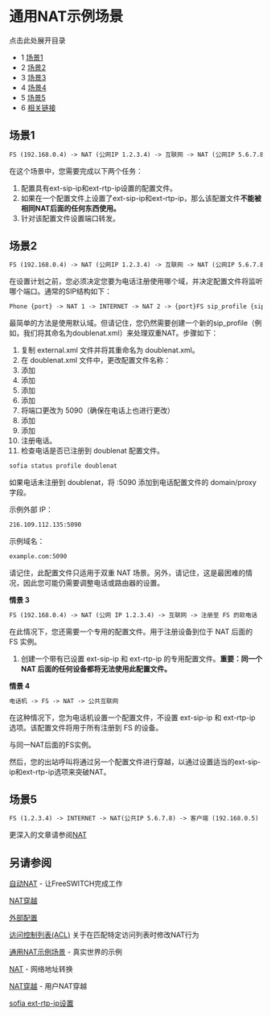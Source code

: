 # 通用NAT示例场景 

点击此处展开目录

* 1 [场景1](#-freeswitch--general-nat-example-scenarios-)
* 2 [场景2](#-freeswitch--general-nat-example-scenarios-)
* 3 [场景3](#-freeswitch--general-nat-example-scenarios-)
* 4 [场景4](#-freeswitch--general-nat-example-scenarios-)
* 5 [场景5](#-freeswitch--general-nat-example-scenarios-)
* 6 [相关链接](#-freeswitch--general-nat-example-scenarios-)

## 场景1

```xml
FS (192.168.0.4) -> NAT (公网IP 1.2.3.4) -> 互联网 -> NAT (公网IP 5.6.7.8) -> FS (192.168.0.5)
```

在这个场景中，您需要完成以下两个任务：

1. 配置具有ext-sip-ip和ext-rtp-ip设置的配置文件。
2. 如果在一个配置文件上设置了ext-sip-ip和ext-rtp-ip，那么该配置文件**不能被相同NAT后面的任何东西使用。**
3. 针对该配置文件设置端口转发。

## 场景2

```xml
FS (192.168.0.4) -> NAT (公网IP 1.2.3.4) -> 互联网 -> NAT (公网IP 5.6.7.8) -> PHONE (192.168.1.100)
```

在设置计划之前，您必须决定您要为电话注册使用哪个域，并决定配置文件将监听哪个端口。通常的SIP结构如下：

```xml
Phone {port} -> NAT 1 -> INTERNET -> NAT 2 -> {port}FS sip_profile {sip_profile domain} -> REGISTER {sip_profile domain} or Dialplan {sip_profile domain}
```

最简单的方法是使用默认域。但请记住，您仍然需要创建一个新的sip_profile（例如，我们将其命名为doublenat.xml）来处理双重NAT。步骤如下：

1. 复制 external.xml 文件并将其重命名为 doublenat.xml。
2. 在 doublenat.xml 文件中，更改配置文件名称：<profile name="doublenat">
3. 添加 <param name="ext-rtp-ip" value="$${external_rtp_ip}"/>
4. 添加 <param name="ext-sip-ip" value="$${external_sip_ip}"/>
5. 添加 <param name="force-register-domain" value="$${domain}"/>
6. 添加 <param name="auth-calls" value="true"/>
7. 将端口更改为 5090（确保在电话上也进行更改）
8. 添加 <param name="aggressive-nat-detection" value="true"/>
9. 添加 <param name="apply-nat-acl" value="rfc1918"/>
10. 注册电话。
11. 检查电话是否已注册到 doublenat 配置文件。

```xml
sofia status profile doublenat
```

如果电话未注册到 doublenat，将 :5090 添加到电话配置文件的 domain/proxy 字段。

示例外部 IP：

```xml
216.109.112.135:5090
```

示例域名：

```xml
example.com:5090
```

请记住，此配置文件只适用于双重 NAT 场景。另外，请记住，这是最困难的情况，因此您可能仍需要调整电话或路由器的设置。

**情景 3**

```xml
FS (192.168.0.4) -> NAT (公网 IP 1.2.3.4) -> 互联网 -> 注册至 FS 的软电话
```

在此情况下，您还需要一个专用的配置文件。用于注册设备到位于 NAT 后面的 FS 实例。

1. 创建一个带有已设置 ext-sip-ip 和 ext-rtp-ip 的专用配置文件。**重要：同一个 NAT 后面的任何设备都将无法使用此配置文件。**

**情景 4**

```xml
电话机 -> FS -> NAT -> 公共互联网
```

在这种情况下，您为电话机设置一个配置文件，不设置 ext-sip-ip 和 ext-rtp-ip 选项。该配置文件将用于所有注册到 FS 的设备。

与同一NAT后面的FS实例。

然后，您的出站呼叫将通过另一个配置文件进行穿越，以通过设置适当的ext-sip-ip和ext-rtp-ip选项来突破NAT。

## 场景5

```xml
FS (1.2.3.4) -> INTERNET -> NAT(公共IP 5.6.7.8) -> 客户端 (192.168.0.5)
```

更深入的文章请参阅[NAT](./NAT_6587473.mdx#about)

## 另请参阅  

[自动NAT](./Auto-Nat_6587487.mdx#about) \- 让FreeSWITCH完成工作

[NAT穿越](./NAT-Traversal_3375417.mdx#about)

[外部配置](../Configuration/Sofia-SIP-Stack/External-Profile_13173235.mdx#about)

[访问控制列表(ACL)](./General-NAT-example-scenarios_13173280.mdx#scenario-1) 关于在匹配特定访问列表时修改NAT行为

[通用NAT示例场景](./General-NAT-example-scenarios_13173280.mdx#scenario-1) \- 真实世界的示例

[NAT](./NAT_6587473.mdx#about) \- 网络地址转换

[NAT穿越](./NAT-Traversal_3375417.mdx#about) \- 用户NAT穿越

[sofia ext-rtp-ip设置](https://freeswitch.org/confluence/display/~boteman/sofia.conf.xml#sofia.conf.xml-Settings)